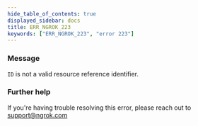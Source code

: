 ```yaml
---
hide_table_of_contents: true
displayed_sidebar: docs
title: ERR_NGROK_223
keywords: ["ERR_NGROK_223", "error 223"]
---
```


### Message

`ID` is not a valid resource reference identifier.

### Further help

If you're having trouble resolving this error, please reach out to [support@ngrok.com](mailto:support@ngrok.com?subject=Help%20with%20ERR_NGROK_223)
